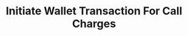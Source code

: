 ---
title: "Initiate Wallet Transaction For Call Charges"
openapi: "POST /rest/core/create/call-charge-transaction"
---